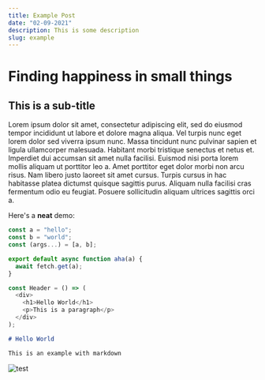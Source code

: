 ---
title: Example Post
date: "02-09-2021"
description: This is some description
slug: example
---


# Finding happiness in small things

## This is a sub-title

Lorem ipsum dolor sit amet, consectetur adipiscing elit, sed do eiusmod tempor incididunt ut labore et dolore magna aliqua. Vel turpis nunc eget lorem dolor sed viverra ipsum nunc. Massa tincidunt nunc pulvinar sapien et ligula ullamcorper malesuada. Habitant morbi tristique senectus et netus et. Imperdiet dui accumsan sit amet nulla facilisi. Euismod nisi porta lorem mollis aliquam ut porttitor leo a. Amet porttitor eget dolor morbi non arcu risus. Nam libero justo laoreet sit amet cursus. Turpis cursus in hac habitasse platea dictumst quisque sagittis purus. Aliquam nulla facilisi cras fermentum odio eu feugiat. Posuere sollicitudin aliquam ultrices sagittis orci a.

Here's a **neat** demo:

```js:index.js
const a = "hello";
const b = "world";
const (args...) = [a, b];

export default async function aha(a) {
  await fetch.get(a);
}
```

```jsx:lib/mdx.js
const Header = () => (
  <div>
    <h1>Hello World</h1>
    <p>This is a paragraph</p>
  </div>
);
```

```md:hello.md
# Hello World

This is an example with markdown
```

<Image src="/images/test.jpeg" alt="test" />
